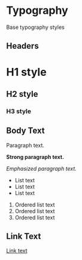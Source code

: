 
<Meta title="Styles/Typography" />

# Typography

Base typography styles

## Headers

<Canvas>
  <div>
    <h1>H1 style</h1>
    <h2>H2 style</h2>
    <h3>H3 style</h3>
  </div>
</Canvas>

## Body Text

<Canvas>
  <div>
    <p>Paragraph text.</p>
    <p>
      <strong>Strong paragraph text.</strong>
    </p>
    <p>
      <em>Emphasized paragraph text.</em>
    </p>
    <ul>
      <li>List text</li>
      <li>List text</li>
      <li>List text</li>
    </ul>
    <ol>
      <li>Ordered list text</li>
      <li>Ordered list text</li>
      <li>Ordered list text</li>
    </ol>
  </div>
</Canvas>

## Link Text

<Canvas>
  <div>
    <a href="#">Link text</a>
  </div>
</Canvas>
